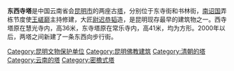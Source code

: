 {{unreferenced|time=2012-2-13}} 
{{文物保护单位
| 级别 = 全国
| 名称 = 慧光寺塔和常乐寺塔
| 图片 = [[File:WestPagoda01.jpg|105px]][[File:EastPagoda01.jpg|100px]]
| 编号 = 6-739
| 分类 = 古建筑
| 时代 = 
| 所在 = [[云南省|云南省]][[昆明市|昆明市]]
| 登录 = 2006年
| Cat = 云南全国重点文物保护单位
| 备注 ={{maplink|frame=yes|plain=yes|type=point|frame-lat=25.03210|frame-long=102.70695|zoom=16|coord={{coord|25.03210|102.70695}}}}
}}
'''东西寺塔'''是中国云南省会[[昆明市|昆明市]]的两座古[[塔|塔]]，分别位于东寺街和书林街，[[南诏国|南诏国]]弄栋节度使[[王嵯巅|王嵯巅]]主持修建，大匠[[尉迟恭韬|尉迟恭韬]]造，是昆明现存最早的建筑物之一。西寺塔原在慧光寺内，高36米，东寺塔原在常乐寺内，高41米，均为方形。2000年以后，两塔之间新建了一条东西向步行街。

{{云南全国重点文物保护单位}}
{{Yunnan topics}}

[[Category:昆明文物保护单位|Category:昆明文物保护单位]]
[[Category:昆明佛教建筑|Category:昆明佛教建筑]]
[[Category:清朝的塔|Category:清朝的塔]]
[[Category:云南的塔|Category:云南的塔]]
[[Category:密檐式塔|Category:密檐式塔]]